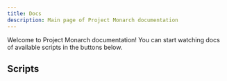 ```yaml
---
title: Docs
description: Main page of Project Monarch documentation
---
```


Welcome to Project Monarch documentation! You can start watching docs of available scripts in the buttons below.

## Scripts

<Cards>
  <Card title="mnr_blips"       href="https://nextjs.org/docs"/>
  <Card title="mnr_cayo"        href="https://nextjs.org/docs"/>
  <Card title="mnr_dispatch"    href="https://nextjs.org/docs"/>
  <Card title="mnr_elevators"   href="https://fumadocs.vercel.app"/>
</Cards>